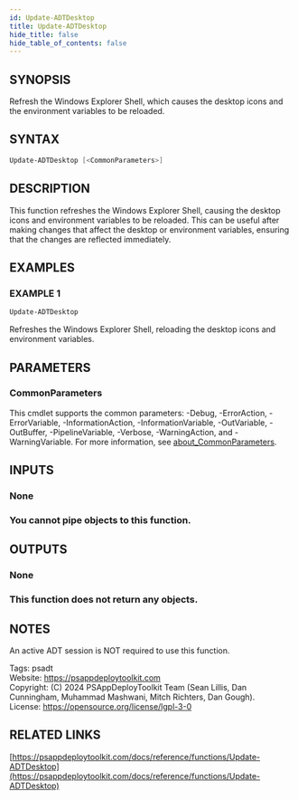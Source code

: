 ```yaml
---
id: Update-ADTDesktop
title: Update-ADTDesktop
hide_title: false
hide_table_of_contents: false
---
```


## SYNOPSIS

Refresh the Windows Explorer Shell, which causes the desktop icons and the environment variables to be reloaded.

## SYNTAX

```powershell
Update-ADTDesktop [<CommonParameters>]
```

## DESCRIPTION

This function refreshes the Windows Explorer Shell, causing the desktop icons and environment variables to be reloaded.
This can be useful after making changes that affect the desktop or environment variables, ensuring that the changes are reflected immediately.

## EXAMPLES

### EXAMPLE 1

```powershell
Update-ADTDesktop
```

Refreshes the Windows Explorer Shell, reloading the desktop icons and environment variables.

## PARAMETERS

### CommonParameters

This cmdlet supports the common parameters: -Debug, -ErrorAction, -ErrorVariable, -InformationAction, -InformationVariable, -OutVariable, -OutBuffer, -PipelineVariable, -Verbose, -WarningAction, and -WarningVariable. For more information, see [about_CommonParameters](http://go.microsoft.com/fwlink/?LinkID=113216).

## INPUTS

### None

### You cannot pipe objects to this function.
## OUTPUTS

### None

### This function does not return any objects.
## NOTES
An active ADT session is NOT required to use this function.

Tags: psadt<br />
Website: https://psappdeploytoolkit.com<br />
Copyright: (C) 2024 PSAppDeployToolkit Team (Sean Lillis, Dan Cunningham, Muhammad Mashwani, Mitch Richters, Dan Gough).<br />
License: https://opensource.org/license/lgpl-3-0

## RELATED LINKS

[https://psappdeploytoolkit.com/docs/reference/functions/Update-ADTDesktop](https://psappdeploytoolkit.com/docs/reference/functions/Update-ADTDesktop)
